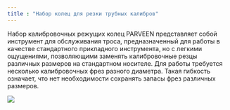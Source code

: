 ```yaml
---
title : "Набор колец для резки трубных калибров"
---
```


Набор калибровочных режущих колец PARVEEN представляет собой инструмент для обслуживания троса, предназначенный для работы в качестве стандартного прикладного инструмента, но с легкими ощущениями, позволяющими заменять калибровочные резцы различных размеров на стандартном носителе. Для работы требуется несколько калибровочных фрез разного диаметра. Такая гибкость означает, что нет необходимости сохранять запасы фрез различных размеров.

<img src="./tubing-gauge-cutter-ring-set.png" />